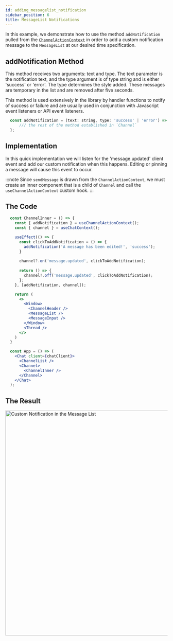 ```yaml
---
id: adding_messagelist_notification
sidebar_position: 6
title: MessageList Notifications
---
```



In this example, we demonstrate how to use the method `addNotification` pulled from the [`ChannelActionContext`](../contexts/channel_action_context#addNotification) in order to add a custom notification message to the `MessageList` at our desired time specification.

## addNotification Method

This method receives two arguments: text and type. The text parameter is the notification text, and the type argument is of type string and is either 'success' or 'error'. The type determines the style added.
These messages are temporary in the list and are removed after five seconds.

This method is used extensively in the library by handler functions to notify of success or failure and are usually used in conjunction with Javascript event listeners or API event listeners. 

```jsx
  const addNotification = (text: string, type: 'success' | 'error') => {
      /// the rest of the method established in `Channel`
  };
```

## Implementation

In this quick implementation we will listen for the 'message.updated' client event and add our custom notification when this happens. Editing or pinning a message will cause this event to occur.

:::note
Since `sendMessage` is drawn from the `ChannelActionContext`, we must create an inner component that is a child of `Channel` and
call the `useChannelActionContext` custom hook.
:::

## The Code

```jsx
  const ChannelInner = () => {
    const { addNotification } = useChannelActionContext();
    const { channel } = useChatContext();

    useEffect(() => {
      const clickToAddNotification = () => {
        addNotification('A message has been edited!', 'success');
      }
  
      channel?.on('message.updated', clickToAddNotification);
  
      return () => {
        channel?.off('message.updated', clickToAddNotification);
      };
    }, [addNotification, channel]);

    return (
      <>
        <Window>
          <ChannelHeader />
          <MessageList />
          <MessageInput />
        </Window>
        <Thread />
      </>
    )
  }

  const App = () => (
    <Chat client={chatClient}>
      <ChannelList />
      <Channel>
        <ChannelInner />
      </Channel>
    </Chat>
  );
```

## The Result

<img src={CustomNotification} alt='Custom Notification in the Message List' width='700' />


